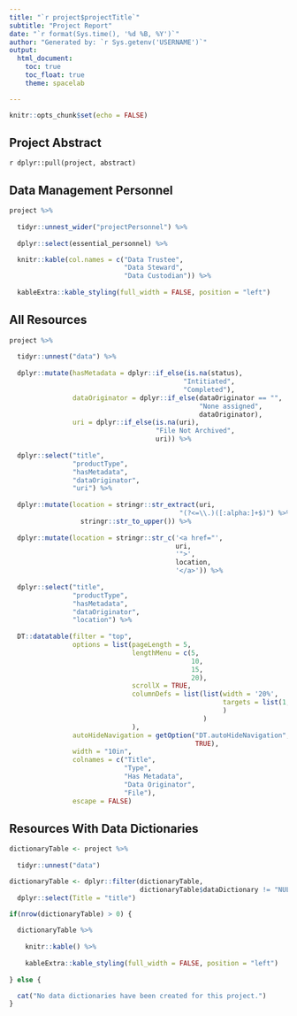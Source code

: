 ```yaml
---
title: "`r project$projectTitle`"
subtitle: "Project Report"
date: "`r format(Sys.time(), '%d %B, %Y')`"
author: "Generated by: `r Sys.getenv('USERNAME')`"
output: 
  html_document:
    toc: true
    toc_float: true
    theme: spacelab 

---
```


```r

knitr::opts_chunk$set(echo = FALSE)

```

## Project Abstract
`r dplyr::pull(project, abstract)`

## Data Management Personnel
```r
project %>%
  
  tidyr::unnest_wider("projectPersonnel") %>%
  
  dplyr::select(essential_personnel) %>%

  knitr::kable(col.names = c("Data Trustee",
                             "Data Steward",
                             "Data Custodian")) %>%
  
  kableExtra::kable_styling(full_width = FALSE, position = "left")
```

## All Resources

```r
project %>%
  
  tidyr::unnest("data") %>%
  
  dplyr::mutate(hasMetadata = dplyr::if_else(is.na(status), 
                                            "Intitiated", 
                                            "Completed"),
                dataOriginator = dplyr::if_else(dataOriginator == "",
                                                "None assigned",
                                                dataOriginator),
                uri = dplyr::if_else(is.na(uri),
                                     "File Not Archived",
                                     uri)) %>%
  
  dplyr::select("title",
                "productType",
                "hasMetadata",
                "dataOriginator",
                "uri") %>%
  
  dplyr::mutate(location = stringr::str_extract(uri,
                                           "(?<=\\.)([:alpha:]+$)") %>%
                  stringr::str_to_upper()) %>%
  
  dplyr::mutate(location = stringr::str_c('<a href="',
                                          uri,
                                          '">',
                                          location,
                                          '</a>')) %>%
  
  dplyr::select("title",
                "productType",
                "hasMetadata",
                "dataOriginator",
                "location") %>%
  
  DT::datatable(filter = "top",
                options = list(pageLength = 5,
                               lengthMenu = c(5, 
                                              10, 
                                              15, 
                                              20),
                               scrollX = TRUE,
                               columnDefs = list(list(width = '20%',
                                                      targets = list(1, 4)
                                                      )
                                                 )
                               ),
                autoHideNavigation = getOption("DT.autoHideNavigation",
                                               TRUE),
                width = "10in",
                colnames = c("Title",
                             "Type",
                             "Has Metadata",
                             "Data Originator",
                             "File"),
                escape = FALSE)

```

## Resources With Data Dictionaries
```r

dictionaryTable <- project %>%
  
  tidyr::unnest("data")

dictionaryTable <- dplyr::filter(dictionaryTable,
                                 dictionaryTable$dataDictionary != "NULL") %>%
  dplyr::select(Title = "title")

if(nrow(dictionaryTable) > 0) {
  
  dictionaryTable %>%
    
    knitr::kable() %>%
    
    kableExtra::kable_styling(full_width = FALSE, position = "left")
  
} else {

  cat("No data dictionaries have been created for this project.")
}

```

